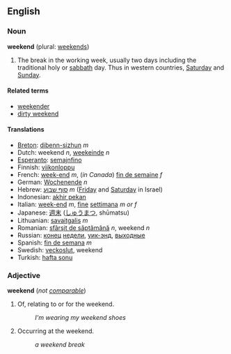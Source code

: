 ==English==
===Noun===
'''weekend''' (plural: [[weekends]])

# The break in the working week, usually two days including the traditional holy or [[sabbath]] day. Thus in western countries, [[Saturday]] and [[Sunday]].

====Related terms====
*[[weekender]]
*[[dirty weekend]]

====Translations====
*[[Breton]]: [[dibenn-sizhun]] ''m''
*Dutch: weekend ''n'', [[weekeinde]] ''n''
*[[Esperanto]]: [[semajnfino]]
*Finnish: [[viikonloppu]]
*French: [[week-end]] ''m'', (''in Canada'') [[fin de semaine]] ''f''
*German: [[Wochenende]] ''n''
*Hebrew: [[סוף שבוע]] ''m'' ([[Friday]] and [[Saturday]] in Israel)
*Indonesian: [[akhir pekan]]
*Italian: [[week-end]] ''m'', [[fine]] [[settimana]] ''m or f''
*Japanese: [[週末]] ([[しゅうまつ]], shūmatsu)
*Lithuanian: [[savaitgalis]] ''m''
*Romanian: [[sfârşit de săptămână]] ''n'', weekend ''n''
*Russian: [[конец]] [[неделя|недели]], [[уик-энд]], [[выходные]]
*Spanish: [[fin de semana]] ''m''
*Swedish: [[veckoslut]], weekend
*Turkish: [[hafta sonu]]

===Adjective===
'''weekend''' (''not [[comparable]]'')

#Of, relating to or for the weekend.
#:''I'm wearing my weekend shoes''
#Occurring at the weekend.
#:''a weekend break''